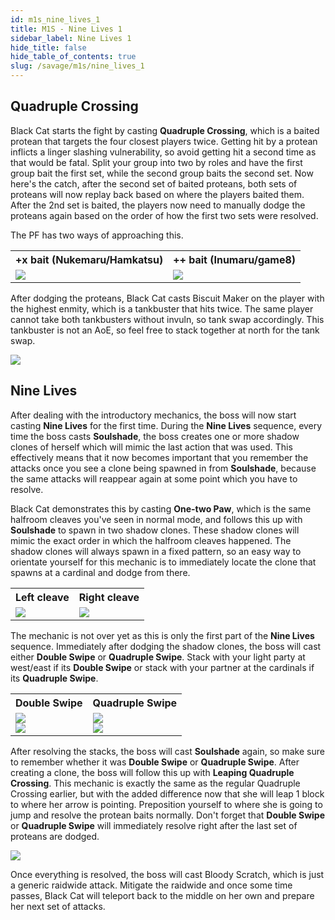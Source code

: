 ```yaml
---
id: m1s_nine_lives_1
title: M1S - Nine Lives 1
sidebar_label: Nine Lives 1
hide_title: false
hide_table_of_contents: true
slug: /savage/m1s/nine_lives_1
---
```


## Quadruple Crossing

Black Cat starts the fight by casting <strong>Quadruple Crossing</strong>, which is a baited protean that targets the four closest players twice. Getting hit by a protean inflicts a linger slashing vulnerability, so avoid getting hit a second time as that would be fatal. Split your group into two by roles and have the first group bait the first set, while the second group baits the second set. Now here's the catch, after the second set of baited proteans, both sets of proteans will now replay back based on where the players baited them. After the 2nd set is baited, the players now need to manually dodge the proteans again based on the order of how the first two sets were resolved.

The PF has two ways of approaching this.

<table>
    <tr>
        <th>+x bait (Nukemaru/Hamkatsu)</th>
        <th>++ bait (Inumaru/game8)</th>
    </tr>
    <tr>
        <td><img src='https://ffxivkittenassets.z7.web.core.windows.net/m1s/quadruple_crossing_nukemaru_1.gif' /></td>
        <td><img src='https://ffxivkittenassets.z7.web.core.windows.net/m1s/quadruple_crossing_inumaru_1.gif' /></td>
    </tr>
</table>

After dodging the proteans, Black Cat casts <Tankbuster>Biscuit Maker</Tankbuster> on the player with the highest enmity, which is a tankbuster that hits twice. The same player cannot take both tankbusters without invuln, so tank swap accordingly. This tankbuster is not an AoE, so feel free to stack together at north for the tank swap.

<img src='https://ffxivkittenassets.z7.web.core.windows.net/m1s/biscuit_maker_1.gif' />


## Nine Lives

After dealing with the introductory mechanics, the boss will now start casting <strong>Nine Lives</strong> for the first time. During the <strong>Nine Lives</strong> sequence, every time the boss casts <strong>Soulshade</strong>, the boss creates one or more shadow clones of herself which will mimic the last action that was used. This effectively means that it now becomes important that you remember the attacks once you see a clone being spawned in from <strong>Soulshade</strong>, because the same attacks will reappear again at some point which you have to resolve.

Black Cat demonstrates this by casting <strong>One-two Paw</strong>, which is the same halfroom cleaves you've seen in normal mode, and follows this up with <strong>Soulshade</strong> to spawn in two shadow clones. These shadow clones will mimic the exact order in which the halfroom cleaves happened. The shadow clones will always spawn in a fixed pattern, so an easy way to orientate yourself for this mechanic is to immediately locate the clone that spawns at a cardinal and dodge from there.

<table width='60%'>
    <tr>
        <th>Left cleave</th>
        <th>Right cleave</th>
    </tr>
    <tr>
        <td><img src='https://ffxivkittenassets.z7.web.core.windows.net/m1s/nine_lives_one-two_paw_1.png' /></td>
        <td><img src='https://ffxivkittenassets.z7.web.core.windows.net/m1s/nine_lives_one-two_paw_2.png' /></td>
    </tr>
</table>

The mechanic is not over yet as this is only the first part of the <strong>Nine Lives</strong> sequence. Immediately after dodging the shadow clones, the boss will cast either <strong>Double Swipe</strong> or <strong>Quadruple Swipe</strong>. Stack with your light party at west/east if its <strong>Double Swipe</strong> or stack with your partner at the cardinals if its <strong>Quadruple Swipe</strong>.

<table width='75%'>
    <tr>
        <th>Double Swipe</th>
        <th>Quadruple Swipe</th>
    </tr>
    <tr>
        <td><img src='https://ffxivkittenassets.z7.web.core.windows.net/m1s/nine_lives_double_swipe_1.gif' /><br /><img src='https://ffxivkittenassets.z7.web.core.windows.net/m1s/nine_lives_double_swipe_1.png' /></td>
        <td><img src='https://ffxivkittenassets.z7.web.core.windows.net/m1s/nine_lives_quadruple_swipe_1.gif' /><br /><img src='https://ffxivkittenassets.z7.web.core.windows.net/m1s/nine_lives_quadruple_swipe_1.png' /></td>
    </tr>
</table>

After resolving the stacks, the boss will cast <strong>Soulshade</strong> again, so make sure to remember whether it was <strong>Double Swipe</strong> or <strong>Quadruple Swipe</strong>. After creating a clone, the boss will follow this up with <strong>Leaping Quadruple Crossing</strong>. This mechanic is exactly the same as the regular Quadruple Crossing earlier, but with the added difference now that she will leap 1 block to where her arrow is pointing. Preposition yourself to where she is going to jump and resolve the protean baits normally. Don't forget that <strong>Double Swipe</strong> or <strong>Quadruple Swipe</strong> will immediately resolve right after the last set of proteans are dodged.

<img src='https://ffxivkittenassets.z7.web.core.windows.net/m1s/nine_lives_leaping_quadruple_crossing_1.gif' />

Once everything is resolved, the boss will cast <Raidwide>Bloody Scratch</Raidwide>, which is just a generic raidwide attack. Mitigate the raidwide and once some time passes, Black Cat will teleport back to the middle on her own and prepare her next set of attacks.